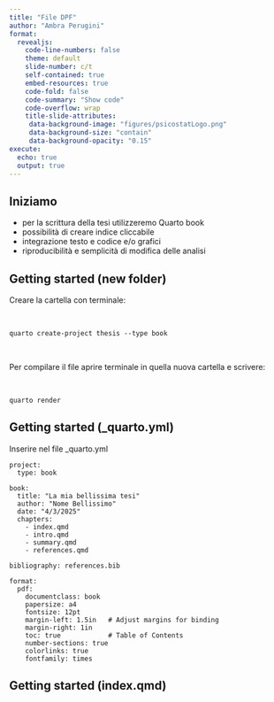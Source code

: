```yaml
---
title: "File DPF"
author: "Ambra Perugini"
format:
  revealjs:
    code-line-numbers: false
    theme: default
    slide-number: c/t
    self-contained: true
    embed-resources: true
    code-fold: false
    code-summary: "Show code"
    code-overflow: wrap
    title-slide-attributes: 
     data-background-image: "figures/psicostatLogo.png"
     data-background-size: "contain"
     data-background-opacity: "0.15"
execute:
  echo: true
  output: true
---
```


## Iniziamo

- per la scrittura della tesi utilizzeremo Quarto book
- possibilità di creare indice cliccabile
- integrazione testo e codice e/o grafici
- riproducibilità e semplicità di modifica delle analisi

## Getting started (new folder)

Creare la cartella con terminale:

\

```
quarto create-project thesis --type book
```

\

Per compilare il file aprire terminale in quella nuova cartella e scrivere:

\

```
quarto render
```


## Getting started (_quarto.yml)

Inserire nel file _quarto.yml

```
project:
  type: book

book:
  title: "La mia bellissima tesi"
  author: "Nome Bellissimo"
  date: "4/3/2025"
  chapters:
    - index.qmd
    - intro.qmd
    - summary.qmd
    - references.qmd

bibliography: references.bib

format:
  pdf:
    documentclass: book
    papersize: a4
    fontsize: 12pt
    margin-left: 1.5in   # Adjust margins for binding
    margin-right: 1in
    toc: true            # Table of Contents
    number-sections: true
    colorlinks: true    
    fontfamily: times

```

## Getting started (index.qmd)



